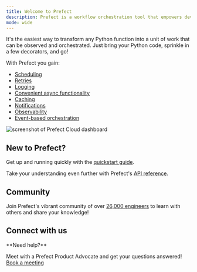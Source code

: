```yaml
---
title: Welcome to Prefect
description: Prefect is a workflow orchestration tool that empowers developers to build, observe, and react to data pipelines.
mode: wide
---
```


It's the easiest way to transform any Python function into a unit of work that can be observed and orchestrated. Just bring your Python code, sprinkle in a few decorators, and go!

With Prefect you gain:

* [Scheduling](/3.0rc/automate/add-schedules)
* [Retries](/3.0rc/develop/write-tasks#task-arguments)
* [Logging](/3.0rc/develop/logging/) 
* [Convenient async functionality](/3.0rc/develop/task-runners/#task-runners)
* [Caching](/3.0rc/develop/write-tasks#caching)
* [Notifications](/3.0rc/automate/events/automations-triggers/)
* [Observability](/3.0rc/develop/runtime-context/)
* [Event-based orchestration](/3.0rc/automate/events/webhook-triggers)

![screenshot of Prefect Cloud dashboard](/3.0rc/img/ui/cloud-dashboard.png)

## New to Prefect?

Get up and running quickly with the [quickstart guide](/3.0rc/get-started/quickstart/).

Take your understanding even further with Prefect's [API reference](/3.0rc/api-ref/).

## Community

Join Prefect's vibrant community of over [26,000 engineers](/contribute/index/) to learn with others and share your knowledge!

## Connect with us

<Tip>
**Need help?**

Meet with a Prefect Product Advocate and get your questions answered! [Book a meeting](https://calendly.com/prefect-experts/prefect-product-advocates?utm_campaign=prefect_docs_cloud&utm_content=prefect_docs&utm_medium=docs&utm_source=docs)
</Tip>
